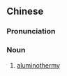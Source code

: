 {{also|铝热法}}
==Chinese==
{{zh-forms|s=铝热法}}

===Pronunciation===
{{zh-pron
|m=lǚrèfǎ
|c=leoi5 jit6 faat3
|cat=n
}}

===Noun===
{{zh-noun}}

# {{lb|zh|inorganic chemistry}} [[aluminothermy]]
